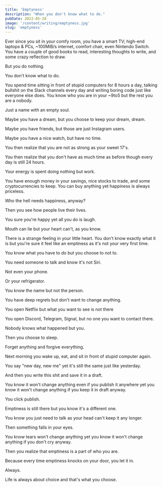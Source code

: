```yaml
---
title: 'Emptyness'
description: "When you don't know what to do."
pubDate: 2022-05-28
image: '/content/writing/emptyness.jpg'
slug: 'emptyness'
---
```


Ever since you sit in your comfy room, you have a smart TV; high-end laptops & PCs, ~100MiB/s internet, comfort chair, even Nintendo Switch. You have a couple of good books to read, interesting thoughts to write, and some crazy reflection to draw.

But you do nothing.

You don't know what to do.

You spend time sitting in front of stupid computers for 8 hours a day, talking bullshit on the Slack channels every day and writing boring code just like everyone else does. You know who you are in your ~9to5 but the rest you are a nobody.

Just a name with an empty soul.

Maybe you have a dream, but you choose to keep your dream, dream.

Maybe you have friends, but those are just Instagram users.

Maybe you have a nice watch, but have no time.

You then realize that you are not as strong as your sweet 17's.

You then realize that you don't have as much time as before though every day is still 24 hours.

Your energy is spent doing nothing but work.

You have enough money in your savings, nice stocks to trade, and some cryptocurrencies to keep. You can buy anything yet happiness is always priceless.

Who the hell needs happiness, anyway?

Then you see how people live their lives.

You sure you're happy yet all you do is laugh.

Mouth can lie but your heart can't, as you know.

There is a strange feeling in your little heart. You don't know exactly what it is but you're sure it feel like an emptiness as it's not your very first time.

You know what you have to do but you choose to not to.

You need someone to talk and know it's not Siri.

Not even your phone.

Or your refrigerator.

You know the name but not the person.

You have deep regrets but don't want to change anything.

You open Netflix but what you want to see is not there

You open Discord, Telegram, Signal, but no one you want to contact there.

Nobody knows what happened but you.

Then you choose to sleep.

Forget anything and forgive everything.

Next morning you wake up, eat, and sit in front of stupid computer again.

You say "new day, new me" yet it's still the same just like yesterday.

And then you write this shit and save it in a draft.

You know it won't change anything even if you publish it anywhere yet you know it won't change anything if you keep it in draft anyway.

You click publish.

Emptiness is still there but you know it's a different one.

You know you just need to talk as your head can't keep it any longer.

Then something falls in your eyes.

You know tears won't change anything yet you know it won't change anything if you don't cry anyway.

Then you realize that emptiness is a part of who you are.

Because every time emptiness knocks on your door, you let it in.

Always.

Life is always about choice and that's what you choose.
